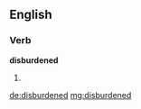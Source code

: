 ==English==

===Verb===
'''disburdened'''

# {{past of|[[disburden]]}}

[[de:disburdened]]
[[mg:disburdened]]